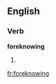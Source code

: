 ==English==

===Verb===
'''foreknowing'''

# {{third-person singular of|[[foreknow]]}}

[[fr:foreknowing]]